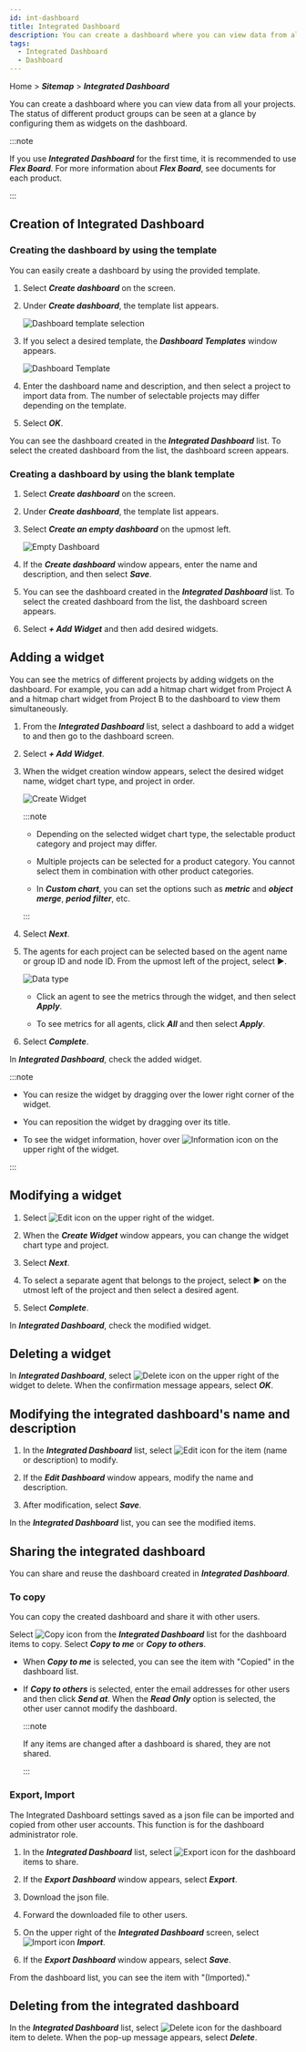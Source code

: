 ```yaml
---
id: int-dashboard
title: Integrated Dashboard
description: You can create a dashboard where you can view data from all your projects.
tags:
  - Integrated Dashboard
  - Dashboard
---
```


Home > **_Sitemap_** > **_Integrated Dashboard_**

You can create a dashboard where you can view data from all your projects. The status of different product groups can be seen at a glance by configuring them as widgets on the dashboard.

:::note

If you use **_Integrated Dashboard_** for the first time, it is recommended to use **_Flex Board_**. For more information about **_Flex Board_**, see documents for each product.


<Link2flexboard />  

:::

## Creation of Integrated Dashboard

### Creating the dashboard by using the template

You can easily create a dashboard by using the provided template.

1. Select **_Create dashboard_** on the screen.

2. Under **_Create dashboard_**, the template list appears.

   ![Dashboard template selection](/img/integrated-dashboard-sel-template-1.png)

3. If you select a desired template, the **_Dashboard Templates_** window appears.

   ![Dashboard Template](/img/main-int-dashboard-sel-template.png)

4. Enter the dashboard name and description, and then select a project to import data from. The number of selectable projects may differ depending on the template.

5. Select **_OK_**.

You can see the dashboard created in the **_Integrated Dashboard_** list. To select the created dashboard from the list, the dashboard screen appears.

### Creating a dashboard by using the blank template

1. Select **_Create dashboard_** on the screen.

2. Under **_Create dashboard_**, the template list appears.

3. Select **_Create an empty dashboard_** on the upmost left.

   ![Empty Dashboard](/img/integrated-dashboard-sel-template.png)

4. If the **_Create dashboard_** window appears, enter the name and description, and then select **_Save_**.

5. You can see the dashboard created in the **_Integrated Dashboard_** list. To select the created dashboard from the list, the dashboard screen appears.

6. Select **_+ Add Widget_** and then add desired widgets.

## Adding a widget

You can see the metrics of different projects by adding widgets on the dashboard. For example, you can add a hitmap chart widget from Project A and a hitmap chart widget from Project B to the dashboard to view them simultaneously.

1. From the **_Integrated Dashboard_** list, select a dashboard to add a widget to and then go to the dashboard screen.

2. Select **_+ Add Widget_**.

3. When the widget creation window appears, select the desired widget name, widget chart type, and project in order.

   ![Create Widget](/img/int-dashboard-add-widget.png)

   :::note

   - Depending on the selected widget chart type, the selectable product category and project may differ.

   - Multiple projects can be selected for a product category. You cannot select them in combination with other product categories.

   - In **_Custom chart_**, you can set the options such as **_metric_** and **_object merge_**, **_period filter_**, etc.

   :::

4. Select **_Next_**.

5. The agents for each project can be selected based on the agent name or group ID and node ID. From the upmost left of the project, select ▶︎.

   ![Data type](/img/int-dashboard-widget-data.png)

   - Click an agent to see the metrics through the widget, and then select **_Apply_**.

   - To see metrics for all agents, click **_All_** and then select **_Apply_**.

6. Select **_Complete_**.

In **_Integrated Dashboard_**, check the added widget.

:::note

- You can resize the widget by dragging over the lower right corner of the widget.

- You can reposition the widget by dragging over its title.

- To see the widget information, hover over ![Information icon](/img/ico-widget-info.svg) on the upper right of the widget.

:::

## Modifying a widget

1. Select ![Edit icon](/img/ico-edit.svg) on the upper right of the widget.

2. When the **_Create Widget_** window appears, you can change the widget chart type and project.

3. Select **_Next_**.

4. To select a separate agent that belongs to the project, select ▶︎ on the utmost left of the project and then select a desired agent.

5. Select **_Complete_**.

In **_Integrated Dashboard_**, check the modified widget.

## Deleting a widget

In **_Integrated Dashboard_**, select ![Delete icon](/img/ico-close.svg) on the upper right of the widget to delete. When the confirmation message appears, select **_OK_**.

## Modifying the integrated dashboard's name and description

1. In the **_Integrated Dashboard_** list, select ![Edit icon](/img/ico-edit.svg) for the item (name or description) to modify. 

2. If the **_Edit Dashboard_** window appears, modify the name and description. 

3. After modification, select **_Save_**.

In the **_Integrated Dashboard_** list, you can see the modified items.

## Sharing the integrated dashboard

You can share and reuse the dashboard created in **_Integrated Dashboard_**.

### To copy

You can copy the created dashboard and share it with other users.

Select ![Copy icon](/img/ico-copy.svg) from the **_Integrated Dashboard_** list for the dashboard items to copy. Select **_Copy to me_** or **_Copy to others_**.

- When **_Copy to me_** is selected, you can see the item with "Copied" in the dashboard list.

- If **_Copy to others_** is selected, enter the email addresses for other users and then click **_Send at_**. When the **_Read Only_** option is selected, the other user cannot modify the dashboard.

  :::note

  If any items are changed after a dashboard is shared, they are not shared.

  :::

### Export, Import

The Integrated Dashboard settings saved as a json file can be imported and copied from other user accounts. This function is for the dashboard administrator role.

1. In the **_Integrated Dashboard_** list, select ![Export icon](/img/ico-export.svg) for the dashboard items to share.

2. If the **_Export Dashboard_** window appears, select **_Export_**.

3. Download the json file.

4. Forward the downloaded file to other users.

5. On the upper right of the **_Integrated Dashboard_** screen, select ![Import icon](/img/ico-import.svg) **_Import_**.

6. If the **_Export Dashboard_** window appears, select **_Save_**.

From the dashboard list, you can see the item with "(Imported)."

## Deleting from the integrated dashboard

In the **_Integrated Dashboard_** list, select ![Delete icon](/img/ico-trash.svg) for the dashboard item to delete. When the pop-up message appears, select **_Delete_**.
